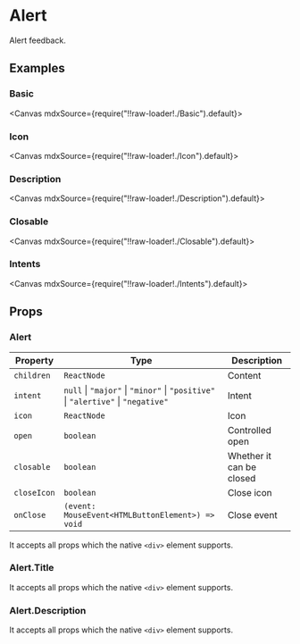 
<Meta title="Feedbacks/Alert" />

# Alert

Alert feedback.

## Examples

### Basic

<Canvas mdxSource={require("!!raw-loader!./Basic").default}>
  <Story id="examples-alert--basic" />
</Canvas>

### Icon

<Canvas mdxSource={require("!!raw-loader!./Icon").default}>
  <Story id="examples-alert--icon" />
</Canvas>

### Description

<Canvas mdxSource={require("!!raw-loader!./Description").default}>
  <Story id="examples-alert--description" />
</Canvas>

### Closable

<Canvas mdxSource={require("!!raw-loader!./Closable").default}>
  <Story id="examples-alert--closable" />
</Canvas>

### Intents

<Canvas mdxSource={require("!!raw-loader!./Intents").default}>
  <Story id="examples-alert--intents" />
</Canvas>

## Props

### Alert

| Property    | Type                                                                             | Description              |
| ----------- | -------------------------------------------------------------------------------- | ------------------------ |
| `children`  | `ReactNode`                                                                      | Content                  |
| `intent`    | `null` \| `"major"` \| `"minor"` \| `"positive"` \| `"alertive"` \| `"negative"` | Intent                   |
| `icon`      | `ReactNode`                                                                      | Icon                     |
| `open`      | `boolean`                                                                        | Controlled open          |
| `closable`  | `boolean`                                                                        | Whether it can be closed |
| `closeIcon` | `boolean`                                                                        | Close icon               |
| `onClose`   | `(event: MouseEvent<HTMLButtonElement>) => void`                                 | Close event              |

It accepts all props which the native `<div>` element supports.

### Alert.Title

It accepts all props which the native `<div>` element supports.

### Alert.Description

It accepts all props which the native `<div>` element supports.
